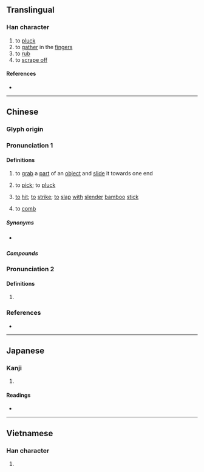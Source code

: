 {{character info}}
==Translingual==

===Han character===
{{Han char|rn=64|rad=手|as=07|sn=10|four=52043|canj=QBDI|ids=⿰扌寽}}

# to [[pluck]]
# to [[gather]] in the [[finger]]s
# to [[rub]]
# to [[scrape off]]

====References====
* {{Han ref|kx=0433.170|dkj=12140|dj=0782.260|hdz=31885.050|uh=634B|ud=25419|bh=D1BB|bd=53691}}

----

==Chinese==
{{zh-forms}}

===Glyph origin===
{{Han etym}}

===Pronunciation 1===
{{zh-pron
|m=luō
|c=lyut3,lyut6
|h=pfs=lo̍t
|mn=loah/loa̍h
|mc=y
|oc=y
|cat=v
}}

====Definitions====
{{zh-hanzi}}

# to [[grab]] a [[part]] of an [[object]] and [[slide]] it towards one end
#: {{zh-x|捋{luō} 袖子}}
# to [[pick]]; to [[pluck]]
# {{lb|zh|Hakka}} [[to]] [[hit]]; [[to]] [[strike]]; [[to]] [[slap]] [[with]] [[slender]] [[bamboo]] [[stick]]
# {{lb|zh|Min Nan}} to [[comb]] {{gloss|hair, etc.}}

=====Synonyms=====
* {{s|to comb}} {{zh-l|梳}}

=====Compounds=====
{{zh-der|捋胳膊|捋臂將拳|捋臂揎拳|捋虎鬚|捋袖揎拳|捋采|揎拳捋袖|服低捋}}

===Pronunciation 2===
{{zh-pron
|m=lǚ
|cat=v
}}

====Definitions====
{{zh-hanzi}}

# {{rfdef|zh}}

===References===
* {{R:yue:Hanzi}}

----

==Japanese==

===Kanji===
{{ja-kanji|grade=|rs=手07}}

# {{rfdef|ja|sort=手07}}

====Readings====
* {{ja-readings|on=[[らつ]] (ratsu), [[らち]] (rachi), [[れつ]] (retsu), [[れち]] (rechi)|kun=[[とる]] (toru)}}

----

==Vietnamese==

===Han character===
{{vi-readings|reading=liệt, loát, lư|rs=手07}}

# {{rfdef|vi|sort=手07}}